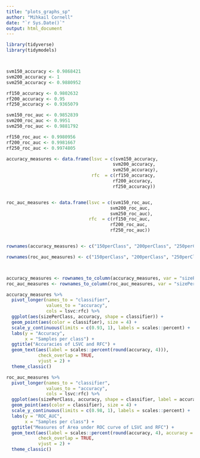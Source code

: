 ---
title: "plots_graphs_sp"
author: "Mihkail Cornell"
date: "`r Sys.Date()`"
output: html_document
---

```{r setup, include=FALSE}
library(tidyverse)
library(tidymodels)



svm150_accuracy <- 0.9868421
svm200_accuracy <- 1
svm250_accuracy <- 0.9880952

rf150_accuracy <- 0.9802632
rf200_accuracy <- 0.95
rf250_accuracy <- 0.9365079

svm150_roc_auc <- 0.9852839
svm200_roc_auc <- 0.9951
svm250_roc_auc <- 0.9881792

rf150_roc_auc <- 0.9980956
rf200_roc_auc <- 0.9981667
rf250_roc_auc <- 0.9974805
```


```{r}
accuracy_measures <- data.frame(lsvc = c(svm150_accuracy,
                                        svm200_accuracy,
                                        svm250_accuracy),
                                rfc  = c(rf150_accuracy,
                                        rf200_accuracy,
                                        rf250_accuracy))


roc_auc_measures <- data.frame(lsvc = c(svm150_roc_auc,
                                       svm200_roc_auc,
                                       svm250_roc_auc),
                               rfc  = c(rf150_roc_auc,
                                       rf200_roc_auc,
                                       rf250_roc_auc))


rownames(accuracy_measures) <- c("150perClass", "200perClass", "250perClass")

rownames(roc_auc_measures) <- c("150perClass", "200perClass", "250perClass")



accuracy_measures <- rownames_to_column(accuracy_measures, var = "sizePerClass")
roc_auc_measures <- rownames_to_column(roc_auc_measures, var = "sizePerClass")


```

```{r}

accuracy_measures %>%
  pivot_longer(names_to = "classifier", 
               values_to = "accuracy", 
               cols = lsvc:rfc) %>%
  ggplot(aes(sizePerClass, accuracy, shape = classifier)) +
  geom_point(aes(color = classifier), size = 4) +
  scale_y_continuous(limits = c(0.93, 1), labels = scales::percent) +
  labs(y = "Accuracy",
       x = "Samples per class") +
  ggtitle("Accuracies of LSVC and RFC") +
  geom_text(aes(label = scales::percent(round(accuracy, 4))),
            check_overlap = TRUE,
            vjust = 2) +
  theme_classic()

```


```{r}

roc_auc_measures %>%
  pivot_longer(names_to = "classifier", 
               values_to = "accuracy", 
               cols = lsvc:rfc) %>%
  ggplot(aes(sizePerClass, accuracy, shape = classifier, label = accuracy )) +
  geom_point(aes(color = classifier), size = 4) +
  scale_y_continuous(limits = c(0.98, 1), labels = scales::percent) +
  labs(y = "ROC_AUC",
       x = "Samples per class") +
  ggtitle("Measures of Area under ROC curve of LSVC and RFC") +
  geom_text(aes(label = scales::percent(round(accuracy, 4), accuracy = 0.01)),
            check_overlap = TRUE,
            vjust = 2) +
  theme_classic()

```



















